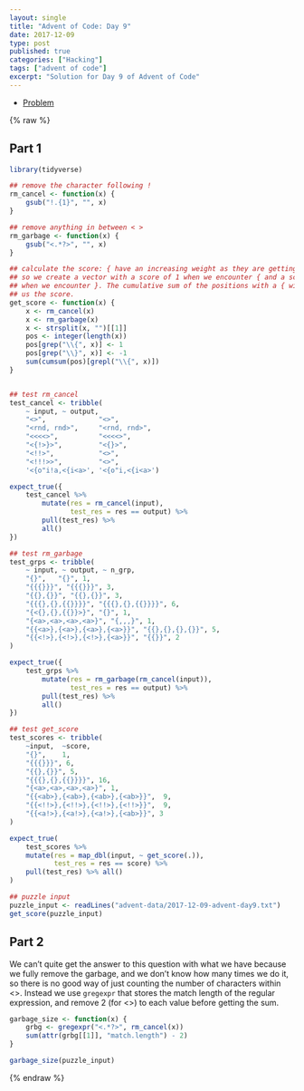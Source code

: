 ```yaml
---
layout: single
title: "Advent of Code: Day 9"
date: 2017-12-09
type: post
published: true
categories: ["Hacking"]
tags: ["advent of code"]
excerpt: "Solution for Day 9 of Advent of Code"
---
```


* [Problem](http://adventofcode.com/2017/day/9)

{% raw %}

## Part 1


```r
library(tidyverse)

## remove the character following !
rm_cancel <- function(x) {
    gsub("!.{1}", "", x)
}

## remove anything in between < >
rm_garbage <- function(x) {
    gsub("<.*?>", "", x)    
}

## calculate the score: { have an increasing weight as they are getting nested
## so we create a vector with a score of 1 when we encounter { and a score of -1
## when we encounter }. The cumulative sum of the positions with a { will give
## us the score.
get_score <- function(x) {
    x <- rm_cancel(x)
    x <- rm_garbage(x)
    x <- strsplit(x, "")[[1]]
    pos <- integer(length(x))
    pos[grep("\\{", x)] <- 1
    pos[grep("\\}", x)] <- -1
    sum(cumsum(pos)[grepl("\\{", x)])
}


## test rm_cancel
test_cancel <- tribble(
    ~ input, ~ output,
    "<>",             "<>",
    "<rnd, rnd>",     "<rnd, rnd>",
    "<<<<>",          "<<<<>",
    "<{!>}>",         "<{}>",
    "<!!>",           "<>",
    "<!!!>>",         "<>",
    '<{o"i!a,<{i<a>', '<{o"i,<{i<a>')

expect_true({
    test_cancel %>%
        mutate(res = rm_cancel(input),
               test_res = res == output) %>%
        pull(test_res) %>%
        all()
})

## test rm_garbage
test_grps <- tribble(
    ~ input, ~ output, ~ n_grp, 
    "{}",   "{}", 1,
    "{{{}}}", "{{{}}}", 3,
    "{{},{}}", "{{},{}}", 3,
    "{{{},{},{{}}}}", "{{{},{},{{}}}}", 6,
    "{<{},{},{{}}>}", "{}", 1,
    "{<a>,<a>,<a>,<a>}", "{,,,}", 1,
    "{{<a>},{<a>},{<a>},{<a>}}", "{{},{},{},{}}", 5,
    "{{<!>},{<!>},{<!>},{<a>}}", "{{}}", 2
)

expect_true({
    test_grps %>%
        mutate(res = rm_garbage(rm_cancel(input)),
               test_res = res == output) %>%
        pull(test_res) %>%
        all()    
})

## test get_score
test_scores <- tribble(
    ~input,  ~score, 
    "{}",    1, 
    "{{{}}}", 6, 
    "{{},{}}", 5, 
    "{{{},{},{{}}}}", 16, 
    "{<a>,<a>,<a>,<a>}", 1,  
    "{{<ab>},{<ab>},{<ab>},{<ab>}}",  9, 
    "{{<!!>},{<!!>},{<!!>},{<!!>}}",  9, 
    "{{<a!>},{<a!>},{<a!>},{<ab>}}", 3
)

expect_true(
    test_scores %>%
    mutate(res = map_dbl(input, ~ get_score(.)),
           test_res = res == score) %>%
    pull(test_res) %>% all()
)

## puzzle input
puzzle_input <- readLines("advent-data/2017-12-09-advent-day9.txt")
get_score(puzzle_input)

```

## Part 2

We can't quite get the answer to this question with what we have because we fully remove the garbage, and we don't know how many times we do it, so there is no good way of just counting the number of characters within <>. Instead we use `gregexpr` that stores the match length of the regular expression, and remove 2 (for <>) to each value before getting the sum.

```r
garbage_size <- function(x) {
    grbg <- gregexpr("<.*?>", rm_cancel(x))
    sum(attr(grbg[[1]], "match.length") - 2)
}

garbage_size(puzzle_input)
```

{% endraw %}
